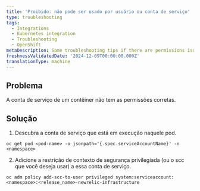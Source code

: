 ```yaml
---
title: 'Proibido: não pode ser usado por usuário ou conta de serviço'
type: troubleshooting
tags:
  - Integrations
  - Kubernetes integration
  - Troubleshooting
  - OpenShift
metaDescription: Some troubleshooting tips if there are permissions issues with OpenShift
freshnessValidatedDate: '2024-12-09T00:00:00.000Z'
translationType: machine
---
```


## Problema

A conta de serviço de um contêiner não tem as permissões corretas.

## Solução

1. Descubra a conta de serviço que está em execução naquele pod.

```shell
oc get pod <pod-name> -o jsonpath='{.spec.serviceAccountName}' -n <namespace>
```

2. Adicione a restrição de contexto de segurança privilegiada (ou o scc que você deseja usar) a essa conta de serviço.

```shell
oc adm policy add-scc-to-user privileged system:serviceaccount:<namespace>:<release_name>-newrelic-infrastructure
```